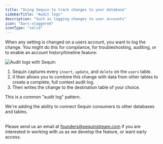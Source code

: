 ```yaml
---
title: "Using Sequin to track changes to your database"
sidebarTitle: "Audit logs"
description: "Such as logging changes to user accounts"
icon: "bars-staggered"
iconType: "solid"
---
```


When any setting is changed on a users account, you want to log the change. You might do this for compliance, for troubleshooting, auditing, or to enable an account history/timeline feature:

<Frame>
  <img src="/images/use-cases/audit-log/audit-log.svg" alt="Audit logs with Sequin" />
</Frame>

1. Sequin captures every `insert`, `update`, and `delete` on the `users` table.
2. It then allows you to combine this change with data from other tables to create a complete, full context audit log.
3. Then writes the change to the destination table of your choice.

This is a common "audit log" pattern.

<Card icon="flask-round-potion" iconType="solid">
  We're adding the ability to connect Sequin consumers to other databases and tables.

  <br/>Please send us an email at <a href="mailto:founders@sequinstream.com">founders@sequinstream.com</a> if you are interested in working with us as we develop the feature, or want early access.
</Card>
